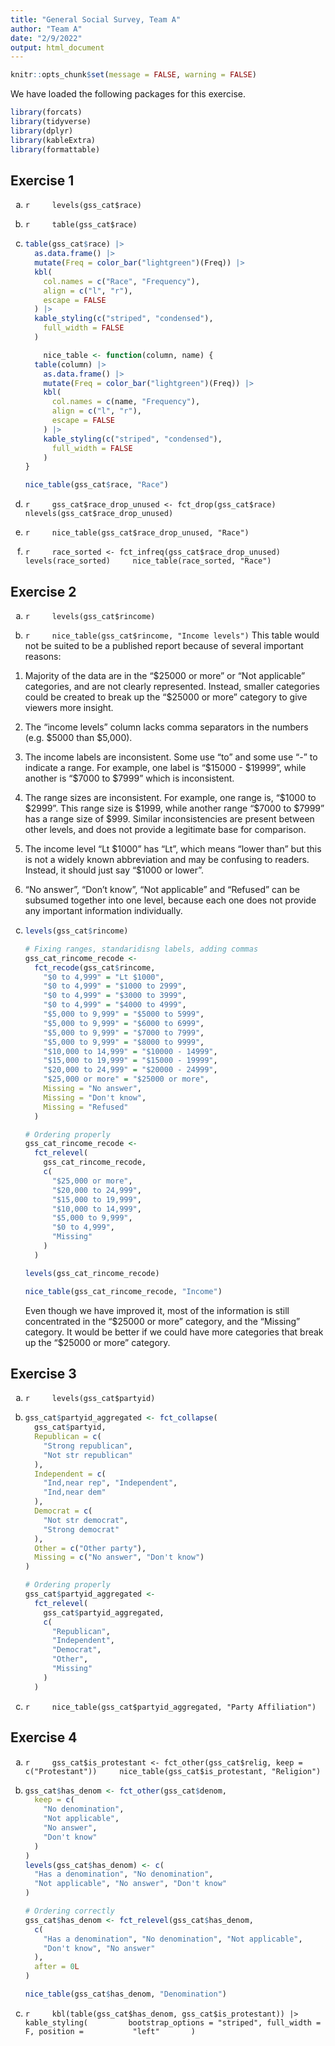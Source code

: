```yaml
---
title: "General Social Survey, Team A"
author: "Team A"
date: "2/9/2022"
output: html_document
---
```


```r
knitr::opts_chunk$set(message = FALSE, warning = FALSE)
```

We have loaded the following packages for this exercise.

```r
library(forcats)
library(tidyverse)
library(dplyr)
library(kableExtra)
library(formattable)
```

## Exercise 1

(a)
    ```r
    levels(gss_cat$race)
    ```

(b)
    ```r
    table(gss_cat$race)
    ```

(c)
    ```r
    table(gss_cat$race) |>
      as.data.frame() |>
      mutate(Freq = color_bar("lightgreen")(Freq)) |>
      kbl(
        col.names = c("Race", "Frequency"),
        align = c("l", "r"),
        escape = FALSE
      ) |>
      kable_styling(c("striped", "condensed"),
        full_width = FALSE
      )
    
        nice_table <- function(column, name) {
      table(column) |>
        as.data.frame() |>
        mutate(Freq = color_bar("lightgreen")(Freq)) |>
        kbl(
          col.names = c(name, "Frequency"),
          align = c("l", "r"),
          escape = FALSE
        ) |>
        kable_styling(c("striped", "condensed"),
          full_width = FALSE
        )
    }

    nice_table(gss_cat$race, "Race")
    ```

(d)
    ```r
    gss_cat$race_drop_unused <- fct_drop(gss_cat$race)
    nlevels(gss_cat$race_drop_unused)
    ```

(e)
    ```r
    nice_table(gss_cat$race_drop_unused, "Race")
    ```

(f)
    ```r
    race_sorted <- fct_infreq(gss_cat$race_drop_unused)
    levels(race_sorted)
    nice_table(race_sorted, "Race")
    ```

## Exercise 2

(a)
    ```r
    levels(gss_cat$rincome)
    ```

(b)
    ```r
    nice_table(gss_cat$rincome, "Income levels") 
    ```
This table would not be suited to be a published report because of 
several important reasons:

1. Majority of the data are in the "$25000 or more" or "Not applicable" 
categories, and are not clearly represented. Instead, smaller categories 
could be created to break up the "$25000 or more" category to give viewers
more insight.

2. The "income levels" column lacks comma separators in the numbers
(e.g. $5000 than $5,000).

3. The income labels are inconsistent. Some use "to" and some use "-" 
to indicate a range. For example, one label is "$15000 - $19999", while
another is "$7000 to $7999" which is inconsistent.

4. The range sizes are inconsistent. For example, one range is, 
"$1000 to $2999". This range size is $1999, while another range 
"$7000 to $7999" has a range size of $999. Similar inconsistencies
are present between other levels, and does not provide a legitimate
base for comparison.

5. The income level "Lt $1000" has "Lt", which means "lower than" but 
this is not a widely known abbreviation and may be confusing to readers.
Instead, it should just say "$1000 or lower".

6. "No answer", "Don't know", "Not applicable" and "Refused" can be 
subsumed together into one level, because each one does not provide any 
important information individually.

(c)
    ```r
    levels(gss_cat$rincome)
    
    # Fixing ranges, standaridisng labels, adding commas
    gss_cat_rincome_recode <-
      fct_recode(gss_cat$rincome,
        "$0 to 4,999" = "Lt $1000",
        "$0 to 4,999" = "$1000 to 2999",
        "$0 to 4,999" = "$3000 to 3999",
        "$0 to 4,999" = "$4000 to 4999",
        "$5,000 to 9,999" = "$5000 to 5999",
        "$5,000 to 9,999" = "$6000 to 6999",
        "$5,000 to 9,999" = "$7000 to 7999",
        "$5,000 to 9,999" = "$8000 to 9999",
        "$10,000 to 14,999" = "$10000 - 14999",
        "$15,000 to 19,999" = "$15000 - 19999",
        "$20,000 to 24,999" = "$20000 - 24999",
        "$25,000 or more" = "$25000 or more",
        Missing = "No answer",
        Missing = "Don't know",
        Missing = "Refused"
      )
    
    # Ordering properly
    gss_cat_rincome_recode <-
      fct_relevel(
        gss_cat_rincome_recode,
        c(
          "$25,000 or more",
          "$20,000 to 24,999",
          "$15,000 to 19,999",
          "$10,000 to 14,999",
          "$5,000 to 9,999",
          "$0 to 4,999",
          "Missing"
        )
      )
    
    levels(gss_cat_rincome_recode)
    
    nice_table(gss_cat_rincome_recode, "Income")
    ```
Even though we have improved it, most of the information is still concentrated
in the "$25000 or more" category, and the "Missing" category. It would be better
if we could have more categories that break up the "$25000 or more" category. 

## Exercise 3

(a)
    ```r
    levels(gss_cat$partyid)
    ```

(b)
    ```r
    gss_cat$partyid_aggregated <- fct_collapse(
      gss_cat$partyid,
      Republican = c(
        "Strong republican",
        "Not str republican"
      ),
      Independent = c(
        "Ind,near rep", "Independent",
        "Ind,near dem"
      ),
      Democrat = c(
        "Not str democrat",
        "Strong democrat"
      ),
      Other = c("Other party"),
      Missing = c("No answer", "Don't know")
    )
    
    # Ordering properly
    gss_cat$partyid_aggregated <-
      fct_relevel(
        gss_cat$partyid_aggregated,
        c(
          "Republican",
          "Independent",
          "Democrat",
          "Other",
          "Missing"
        )
      )
    ```

(c)
    ```r
    nice_table(gss_cat$partyid_aggregated, "Party Affiliation")
    ```
    
## Exercise 4

(a)
    ```r
    gss_cat$is_protestant <- fct_other(gss_cat$relig, keep = c("Protestant"))
    nice_table(gss_cat$is_protestant, "Religion")
    ```

(b)
    ```r
    gss_cat$has_denom <- fct_other(gss_cat$denom,
      keep = c(
        "No denomination",
        "Not applicable",
        "No answer",
        "Don't know"
      )
    )
    levels(gss_cat$has_denom) <- c(
      "Has a denomination", "No denomination",
      "Not applicable", "No answer", "Don't know"
    )

    # Ordering correctly
    gss_cat$has_denom <- fct_relevel(gss_cat$has_denom,
      c(
        "Has a denomination", "No denomination", "Not applicable",
        "Don't know", "No answer"
      ),
      after = 0L
    )

    nice_table(gss_cat$has_denom, "Denomination")
    ```

(c)
    ```r
    kbl(table(gss_cat$has_denom, gss_cat$is_protestant)) |>
      kable_styling(
        bootstrap_options = "striped", full_width = F, position =
          "left"
      )
    ```